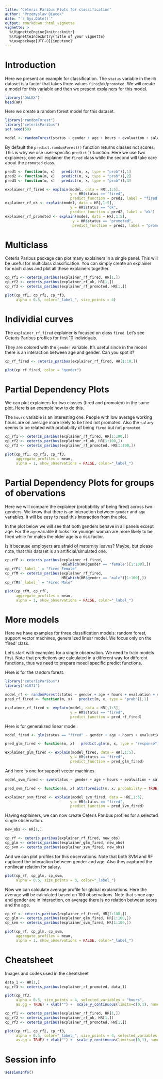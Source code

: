 ```yaml
---
title: "Ceteris Paribus Plots for classification"
author: "Przemyslaw Biecek"
date: "`r Sys.Date()`"
output: rmarkdown::html_vignette
vignette: >
  %\VignetteEngine{knitr::knitr}
  %\VignetteIndexEntry{Title of your vignette}
  %\usepackage[UTF-8]{inputenc}
---
```


# Introduction

Here we present an example for classification. 
The `status` variable in the `HR` dataset is a factor that takes three values `fired`/`ok`/`promoted`. We will create a model for this variable and then we present explainers for this model.

```r
library("DALEX")
head(HR)
```

Here we create a random forest model for this dataset.

```r
library("randomForest")
library("ceterisParibus")
set.seed(59)

model <- randomForest(status ~ gender + age + hours + evaluation + salary, data = HR)
```

By default the `predict.randomForest()` function returns classes not scores. This is why we use user-specific `predict()` function. Here we use two explainers, one will explainer the `fired` class while the second will take care about the `promoted` class.

```r
pred1 <- function(m, x)   predict(m, x, type = "prob")[,1]
pred2 <- function(m, x)   predict(m, x, type = "prob")[,2]
pred3 <- function(m, x)   predict(m, x, type = "prob")[,3]

explainer_rf_fired <- explain(model, data = HR[,1:5], 
                              y = HR$status == "fired", 
                              predict_function = pred1, label = "fired")
explainer_rf_ok <- explain(model, data = HR[,1:5], 
                              y = HR$status == "ok", 
                              predict_function = pred2, label = "ok")
explainer_rf_promoted <- explain(model, data = HR[,1:5], 
                               y = HR$status == "promoted", 
                               predict_function = pred3, label = "promoted")
```

# Multiclass

Ceteris Paribus package can plot many explainers in a single panel. This will be useful for multiclass classification. You can simply create an explainer for each class and plot all these explainers together.

```r
cp_rf1 <- ceteris_paribus(explainer_rf_fired, HR[1,])
cp_rf2 <- ceteris_paribus(explainer_rf_ok, HR[1,])
cp_rf3 <- ceteris_paribus(explainer_rf_promoted, HR[1,])

plot(cp_rf1, cp_rf2, cp_rf3, 
     alpha = 0.5, color="_label_", size_points = 4)
```


# Individial curves

The `explainer_rf_fired` explainer is focused on class `fired`. Let's see Ceteris Paribus profiles for first 10 individuals.

They are colored with the `gender` variable. It's useful since in the model there is an interaction between age and gender. Can you spot it?

```r
cp_rf_fired <- ceteris_paribus(explainer_rf_fired, HR[1:10,])

plot(cp_rf_fired, color = "gender")
```

# Partial Dependency Plots

We can plot explainers for two classes (fired and promoted) in the same plot. Here is an example how to do this.

The `hours` variable is an interesting one. People with low average working hours are on average more likely to be fired not promoted. Also the `salary` seems to be related with probability of being `fired` but not `promoted`.


```r
cp_rf1 <- ceteris_paribus(explainer_rf_fired, HR[1:100,])
cp_rf2 <- ceteris_paribus(explainer_rf_ok, HR[1:100,])
cp_rf3 <- ceteris_paribus(explainer_rf_promoted, HR[1:100,])

plot(cp_rf1, cp_rf2, cp_rf3, 
     aggregate_profiles = mean, 
     alpha = 1, show_observations = FALSE, color="_label_")
```

# Partial Dependency Plots for groups of obervations

Here we will compare the explainer (probability of being fired) across two genders.
We know that there is an interaction between `gender` and `age` variables. It will be easy to read this interaction from the plot.

In the plot below we will see that both genders behave in all panels except age.
For the `age` variable it looks like younger woman are more likely to be fired while for males the older age is a risk factor. 

Is it because employers are afraid of maternity leaves? Maybe, but please note, that this dataset is an artificial/simulated one.

```r
cp_rfF <- ceteris_paribus(explainer_rf_fired, 
                          HR[which(HR$gender == "female")[1:100],])
cp_rfF$`_label_` = "Fired Female"
cp_rfM <- ceteris_paribus(explainer_rf_fired, 
                          HR[which(HR$gender == "male")[1:100],])
cp_rfM$`_label_` = "Fired Male"

plot(cp_rfM, cp_rfF, 
     aggregate_profiles = mean, 
     alpha = 1, show_observations = FALSE, color="_label_")
```

# More models

Here we have examples for three classification models: random forest, support vector machines, generalized linear model. We focus only on the 'fired' class.


Let's start with examples for a single observation. We need to train models first. Note that predictions are calculated in a different way for different functions, thus we need to prepare moedl specific predict functions.

Here is for the random forest.

```r
library("ceterisParibus")
library("e1071")

model_rf <- randomForest(status ~ gender + age + hours + evaluation + salary, data = HR)
pred_rf_fired <- function(m, x)   predict(m, x, type = "prob")[,1]

explainer_rf_fired <- explain(model, data = HR[,1:5], 
                              y = HR$status == "fired", 
                              predict_function = pred_rf_fired)
```

Here is for generalized linear model.

```r
model_fired <- glm(status == "fired" ~ gender + age + hours + evaluation + salary, data = HR, family = "binomial")

pred_glm_fired <- function(m, x)   predict.glm(m, x, type = "response")

explainer_glm_fired <- explain(model_fired, data = HR[,1:5], 
                              y = HR$status == "fired", 
                              predict_function = pred_glm_fired)
```

And here is one for support vector machines.

```r
model_svm_fired <- svm(status ~ gender + age + hours + evaluation + salary, data = HR, probability = TRUE)

pred_svm_fired <- function(m, x) attr(predict(m, x, probability = TRUE), "probabilities")[,1]

explainer_svm_fired <- explain(model_svm_fired, data = HR[,1:5], 
                              y = HR$status == "fired", 
                              predict_function = pred_svm_fired)
```

Having explainers, we can now create Ceteris Paribus profiles for a selected single observation.

```r
new_obs <- HR[1,]

cp_rf <- ceteris_paribus(explainer_rf_fired, new_obs)
cp_glm <- ceteris_paribus(explainer_glm_fired, new_obs)
cp_svm <- ceteris_paribus(explainer_svm_fired, new_obs)
```

And we can plot profiles for this observations. Note that both SVM and RF captured the interaction between gender and age. Also they captured the nonlinear relation for salary.

```r
plot(cp_rf, cp_glm, cp_svm,
     alpha = 0.5, size_points = 3, color="_label_")
```

Now we can calculate average profile for global explanations. Here the average will be calculated based on 100 observations.
Note that since age and gender are in interaction, on average there is no relation between score and the age.

```r
cp_rf <- ceteris_paribus(explainer_rf_fired, HR[1:100,])
cp_glm <- ceteris_paribus(explainer_glm_fired, HR[1:100,])
cp_svm <- ceteris_paribus(explainer_svm_fired, HR[1:100,])

plot(cp_rf, cp_glm, cp_svm,
     aggregate_profiles = mean, 
     alpha = 1, show_observations = FALSE, color="_label_")
```


# Cheatsheet

Images and codes used in the cheatsheet

```r
data_1 <- HR[1,]
cp_rf3 <- ceteris_paribus(explainer_rf_promoted, data_1)

plot(cp_rf3, 
     alpha = 0.5, size_points = 4, selected_variables = "hours", 
     as.gg = TRUE) + xlab("") +  scale_y_continuous(limits=c(0,1), name = "Pr(promoted)", labels = scales::percent) + theme_light()

```
```r
cp_rf1 <- ceteris_paribus(explainer_rf_fired, HR[1,])
cp_rf2 <- ceteris_paribus(explainer_rf_ok, HR[1,])
cp_rf3 <- ceteris_paribus(explainer_rf_promoted, HR[1,])

plot(cp_rf1, cp_rf2, cp_rf3, 
     alpha = 0.5, color="_label_", size_points = 4, selected_variables = "hours", 
     as.gg = TRUE) + xlab("") +  scale_y_continuous(limits=c(0,1), name = "Pr(promoted)", labels = scales::percent) + theme_light() + scale_color_discrete(name = "class")

```


# Session info

```r
sessionInfo()
```

